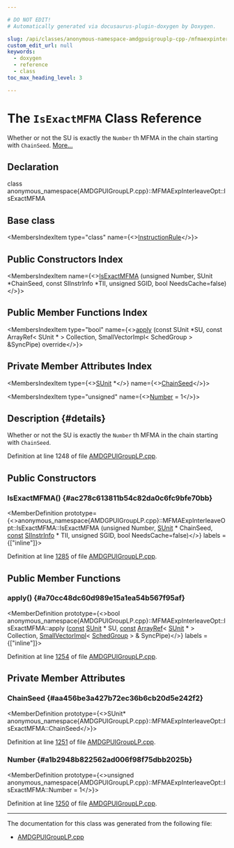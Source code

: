 ```yaml
---

# DO NOT EDIT!
# Automatically generated via docusaurus-plugin-doxygen by Doxygen.

slug: /api/classes/anonymous-namespace-amdgpuigrouplp-cpp-/mfmaexpinterleaveopt/isexactmfma
custom_edit_url: null
keywords:
  - doxygen
  - reference
  - class
toc_max_heading_level: 3

---
```





# The `IsExactMFMA` Class Reference

<DoxygenPage pluginConfig={pluginConfig}>

Whether or not the SU is exactly the <code>Number</code> th MFMA in the chain starting with <code>ChainSeed</code>. <a href="#details">More...</a>

## Declaration

<CodeBlock>class anonymous_namespace{AMDGPUIGroupLP.cpp}::MFMAExpInterleaveOpt::IsExactMFMA</CodeBlock>

## Base class

<MembersIndex>

<MembersIndexItem
  type="class"
  name={<><a href="/docs/api/classes/anonymous-namespace-amdgpuigrouplp-cpp-/instructionrule">InstructionRule</a></>}>
</MembersIndexItem>

</MembersIndex>

## Public Constructors Index

<MembersIndex>

<MembersIndexItem
  name={<><a href="#ac278c613811b54c82da0c6fc9bfe70bb">IsExactMFMA</a> (unsigned Number, SUnit &#42;ChainSeed, const SIInstrInfo &#42;TII, unsigned SGID, bool NeedsCache=false)</>}>
</MembersIndexItem>

</MembersIndex>

## Public Member Functions Index

<MembersIndex>

<MembersIndexItem
  type="bool"
  name={<><a href="#a70cc48dc60d989e15a1ea54b567f95af">apply</a> (const SUnit &#42;SU, const ArrayRef&lt; SUnit &#42; &gt; Collection, SmallVectorImpl&lt; SchedGroup &gt; &amp;SyncPipe) override</>}>
</MembersIndexItem>

</MembersIndex>

## Private Member Attributes Index

<MembersIndex>

<MembersIndexItem
  type={<><a href="/docs/api/classes/llvm/sunit">SUnit</a> &#42;</>}
  name={<><a href="#aa456be3a427b72ec36b6cb20d5e242f2">ChainSeed</a></>}>
</MembersIndexItem>

<MembersIndexItem
  type="unsigned"
  name={<><a href="#a1b2948b822562ad006f98f75dbb2025b">Number</a> = 1</>}>
</MembersIndexItem>

</MembersIndex>

## Description {#details}

Whether or not the SU is exactly the <code>Number</code> th MFMA in the chain starting with <code>ChainSeed</code>.

Definition at line 1248 of file <a href="/docs/api/files/lib/lib/target/lib/target/amdgpu/amdgpuigrouplp-cpp">AMDGPUIGroupLP.cpp</a>.

<SectionDefinition>

## Public Constructors

### IsExactMFMA() {#ac278c613811b54c82da0c6fc9bfe70bb}

<MemberDefinition
  prototype={<>anonymous&#95;namespace&#123;AMDGPUIGroupLP.cpp&#125;::MFMAExpInterleaveOpt::IsExactMFMA::IsExactMFMA (unsigned Number, <a href="/docs/api/classes/llvm/sunit">SUnit</a> &#42; ChainSeed, <a href="/docs/api/files/lib/lib/target/lib/target/aarch64/aarch64promoteconstant-cpp/#a90f8350fecae261c25be85d38b451bff">const</a> <a href="/docs/api/classes/llvm/siinstrinfo">SIInstrInfo</a> &#42; TII, unsigned SGID, bool NeedsCache=false)</>}
  labels = {["inline"]}>

Definition at line <a href="/docs/api/files/lib/lib/target/lib/target/amdgpu/amdgpuigrouplp-cpp/#l01285">1285</a> of file <a href="/docs/api/files/lib/lib/target/lib/target/amdgpu/amdgpuigrouplp-cpp">AMDGPUIGroupLP.cpp</a>.
</MemberDefinition>

</SectionDefinition>

<SectionDefinition>

## Public Member Functions

### apply() {#a70cc48dc60d989e15a1ea54b567f95af}

<MemberDefinition
  prototype={<>bool anonymous&#95;namespace&#123;AMDGPUIGroupLP.cpp&#125;::MFMAExpInterleaveOpt::IsExactMFMA::apply (<a href="/docs/api/files/lib/lib/target/lib/target/aarch64/aarch64promoteconstant-cpp/#a90f8350fecae261c25be85d38b451bff">const</a> <a href="/docs/api/classes/llvm/sunit">SUnit</a> &#42; SU, <a href="/docs/api/files/lib/lib/target/lib/target/aarch64/aarch64promoteconstant-cpp/#a90f8350fecae261c25be85d38b451bff">const</a> <a href="/docs/api/classes/llvm/arrayref">ArrayRef</a>&lt; <a href="/docs/api/classes/llvm/sunit">SUnit</a> &#42; &gt; Collection, <a href="/docs/api/classes/llvm/smallvectorimpl">SmallVectorImpl</a>&lt; <a href="/docs/api/classes/anonymous-namespace-amdgpuigrouplp-cpp-/schedgroup">SchedGroup</a> &gt; &amp; SyncPipe)</>}
  labels = {["inline"]}>

Definition at line <a href="/docs/api/files/lib/lib/target/lib/target/amdgpu/amdgpuigrouplp-cpp/#l01254">1254</a> of file <a href="/docs/api/files/lib/lib/target/lib/target/amdgpu/amdgpuigrouplp-cpp">AMDGPUIGroupLP.cpp</a>.
</MemberDefinition>

</SectionDefinition>

<SectionDefinition>

## Private Member Attributes

### ChainSeed {#aa456be3a427b72ec36b6cb20d5e242f2}

<MemberDefinition
  prototype={<>SUnit&#42; anonymous&#95;namespace&#123;AMDGPUIGroupLP.cpp&#125;::MFMAExpInterleaveOpt::IsExactMFMA::ChainSeed</>}>

Definition at line <a href="/docs/api/files/lib/lib/target/lib/target/amdgpu/amdgpuigrouplp-cpp/#l01251">1251</a> of file <a href="/docs/api/files/lib/lib/target/lib/target/amdgpu/amdgpuigrouplp-cpp">AMDGPUIGroupLP.cpp</a>.
</MemberDefinition>

### Number {#a1b2948b822562ad006f98f75dbb2025b}

<MemberDefinition
  prototype={<>unsigned anonymous&#95;namespace&#123;AMDGPUIGroupLP.cpp&#125;::MFMAExpInterleaveOpt::IsExactMFMA::Number = 1</>}>

Definition at line <a href="/docs/api/files/lib/lib/target/lib/target/amdgpu/amdgpuigrouplp-cpp/#l01250">1250</a> of file <a href="/docs/api/files/lib/lib/target/lib/target/amdgpu/amdgpuigrouplp-cpp">AMDGPUIGroupLP.cpp</a>.
</MemberDefinition>

</SectionDefinition>

<hr/>

The documentation for this class was generated from the following file:

<ul>
<li><a href="/docs/api/files/lib/lib/target/lib/target/amdgpu/amdgpuigrouplp-cpp">AMDGPUIGroupLP.cpp</a></li>
</ul>

</DoxygenPage>
